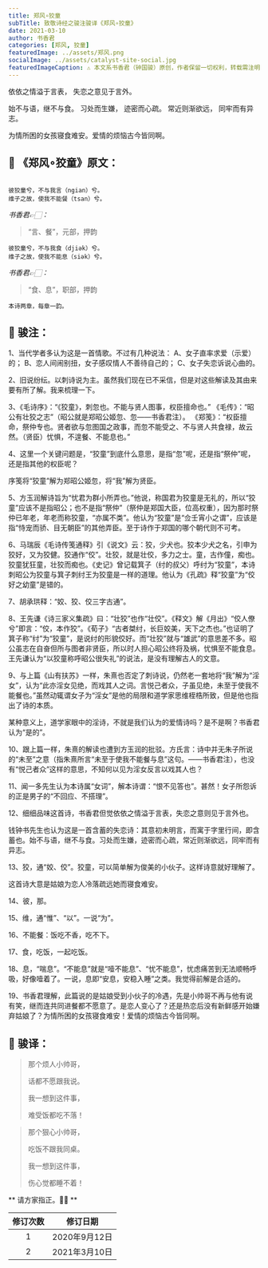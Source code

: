 ```yaml
---
title: 郑风∘狡童
subTitle: 致敬诗经之骏注骏译《郑风∘狡童》 
date: 2021-03-10 
author: 书香君
categories: [郑风, 狡童]
featuredImage: ../assets/郑风.png
socialImage: ../assets/catalyst-site-social.jpg
featuredImageCaption: ⚠️️ 本文系书香君（钟国骏）原创，作者保留一切权利，转载需注明出处。
---
```


依依之情溢于言表，
失恋之意见于言外。

始不与语，继不与食。
习处而生嫌，
迹密而心疏。
常近则渐欲远，
同牢而有异志。

为情所困的女孩寝食难安。爱情的烦恼古今皆同啊。

## 🌼 《郑风∘狡童》原文：
```

彼狡童兮，不与我言（ngian）兮。
维子之故，使我不能餐（tsan）兮。

```
*书香君👉🏻：* 

> “言、餐”，元部，押韵

```
彼狡童兮，不与我食（djiək）兮。
维子之故，使我不能息（siək）兮。

```
*书香君👉🏻：* 

> “食、息”，职部，押韵

```
本诗两章，每章一韵。

```
## 🍁️ 骏注：

1、当代学者多认为这是一首情歌。不过有几种说法：
A、女子直率求爱（示爱）的；
B、恋人间闹别扭，女子感叹情人不善待自己的；
C、女子失恋诉说心曲的。

2、旧说纷纭。以刺诗说为主。虽然我们现在已不采信，但是对这些解读及其由来要有所了解。我来梳理一下。

3、《毛诗序》：“《狡童》，刺忽也。不能与贤人图事，权臣擅命也。”
《毛传》：“昭公有壮狡之志”（昭公就是郑昭公姬忽、忽——书香君注）。
《郑笺》：“权臣擅命，祭仲专也。贤者欲与忽图国之政事，而忽不能受之、不与贤人共食禄，故云然。（贤臣）忧惧，不遑餐、不能息也。”

4、这里一个关键问题是，“狡童”到底什么意思，是指“忽”呢，还是指“祭仲”呢，还是指其他的权臣呢？

序笺将“狡童”解为郑昭公姬忽，将“我”解为贤臣。

5、方玉润解诗旨为“忧君为群小所弄也。”他说，称国君为狡童是无礼的，所以“狡童”应该不是指昭公；也不是指“祭仲”（祭仲是郑国大臣，位高权重），因为那时祭仲已年老，年老而称狡童，“亦属不类”。他认为“狡童”是“佥壬宵小之谓”，应该是指“恃宠而骄、目无朝臣”的其他弄臣。至于诗作于郑国的哪个朝代则不可考。

6、马瑞辰《毛诗传笺通释》引《说文》云：狡，少犬也。狡本少犬之名，引申为狡好，又为狡健。狡通作“佼”。壮狡，就是壮佼，多力之士。童，古作僮，痴也。狡童犹狂童，壮狡而痴也。《史记》曾记载箕子（纣的叔父）呼纣为“狡童”，本诗刺昭公为狡童与箕子刺纣王为狡童是一样的道理。他认为《孔疏》释“狡童”为“佼好之幼童”是错的。

7、胡承珙释：“姣、狡、佼三字古通”。

8、王先谦《诗三家义集疏》曰：“壮狡”也作“壮佼”。《释文》解《月出》“佼人僚兮”即言：“佼，本作狡”。《荀子》“古者桀纣，长巨姣美，天下之杰也。”也证明了箕子称“纣”为“狡童”，是说纣的形貌佼好。而“壮狡”就与“雄武”的意思差不多。昭公虽志在自奋但所与图者非贤臣，所以时人担心昭公终将及祸，忧惧至不能食息。王先谦认为“以狡童称呼昭公很失礼”的说法，是没有理解古人的文意。

9、与上篇《山有扶苏》一样，朱熹也否定了刺诗说，仍然老一套地将“我”解为“淫女”，认为“此亦淫女见绝，而戏其人之词。言悦己者众，子虽见绝，未至于使我不能餐也。”虽然动辄谓女子为“淫女”是他的局限和道学家思维桎梏所致，但是他也指出了诗的本质。

某种意义上，道学家眼中的淫诗，不就是我们认为的爱情诗吗？是不是啊？书香君认为“是的”。

10、跟上篇一样，朱熹的解读也遭到方玉润的批驳。方氏言：诗中并无朱子所说的“未至”之意（指朱熹所言“未至于使我不能餐与息”这句。——书香君注），也没有“悦己者众”这样的意思，不知何以见为淫女反言以戏其人也？

11、闻一多先生认为本诗属“女词”，解本诗谓：“恨不见答也”。甚然！女子所怨诉的正是男子的“不回应、不搭理”。

12、细细品味这首诗，书香君但觉依依之情溢于言表，失恋之意则见于言外也。

钱钟书先生也认为这是一首含蓄的失恋诗：其意初未明言，而寓于字里行间，即含蓄也。始不与语，继不与食。习处而生嫌，迹密而心疏，常近则渐欲远，同牢而有异志。

13、狡，通“姣、佼”。狡童，可以简单解为俊美的小伙子。这样诗意就好理解了。

这首诗大意是姑娘为恋人冷落疏远她而寝食难安。

14、彼，那。

15、维，通“惟”、“以”。一说“为”。

16、不能餐：饭吃不香，吃不下。

17、食，吃饭，一起吃饭。

18、息，“喘息”。“不能息”就是“噎不能息”、“忧不能息”，忧虑痛苦到无法顺畅呼吸，好像噎着了。一说，息即“安息，安稳入睡”之类。我觉得前解是合适的。

19、书香君理解，此篇说的是姑娘受到小伙子的冷遇，先是小帅哥不再与他有说有笑，继而连共同进餐都不愿意了。是恋人变心了？还是热恋后没有新鲜感开始嫌弃姑娘了？为情所困的女孩寝食难安！爱情的烦恼古今皆同啊。

## 🍁️ 骏译：

> 那个烦人小帅哥，
> 
> 话都不愿跟我说。
> 
> 我一想到这件事，
> 
> 难受饭都吃不落！

> 那个狠心小帅哥，
> 
> 吃饭不跟我同桌。
> 
> 我一想到这件事，
> 
> 伤心觉都睡不着！

** 请方家指正。🙏🏻 **

| 修订次数      | 修订日期 | 
|   :----: |    :----:   | 
| 1    | 2020年9月12日       | 
| 2    | 2021年3月10日       | 

